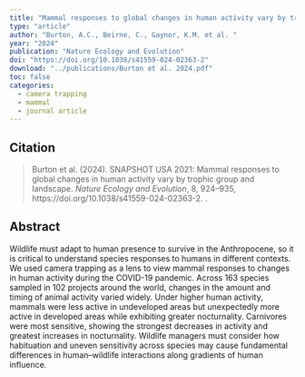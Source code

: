 ```yaml
---
title: "Mammal responses to global changes in human activity vary by trophic group and landscape"
type: "article"
author: "Burton, A.C., Beirne, C., Gaynor, K.M. et al. "
year: "2024"
publication: "Nature Ecology and Evolution"
doi: "https://doi.org/10.1038/s41559-024-02363-2"
download: "../publications/Burton et al. 2024.pdf"
toc: false
categories:
  - camera trapping
  - mammal
  - journal article
---
```


## Citation 

> Burton et al. (2024). SNAPSHOT USA 2021: Mammal responses to global changes in human activity vary by trophic group and landscape. *Nature Ecology and Evolution*, 8, 924–935, https://doi.org/10.1038/s41559-024-02363-2.
.

## Abstract

Wildlife must adapt to human presence to survive in the Anthropocene, so it is critical to understand species responses to humans in different contexts. We used camera trapping as a lens to view mammal responses to changes in human activity during the COVID-19 pandemic. Across 163 species sampled in 102 projects around the world, changes in the amount and timing of animal activity varied widely. Under higher human activity, mammals were less active in undeveloped areas but unexpectedly more active in developed areas while exhibiting greater nocturnality. Carnivores were most sensitive, showing the strongest decreases in activity and greatest increases in nocturnality. Wildlife managers must consider how habituation and uneven sensitivity across species may cause fundamental differences in human–wildlife interactions along gradients of human influence.